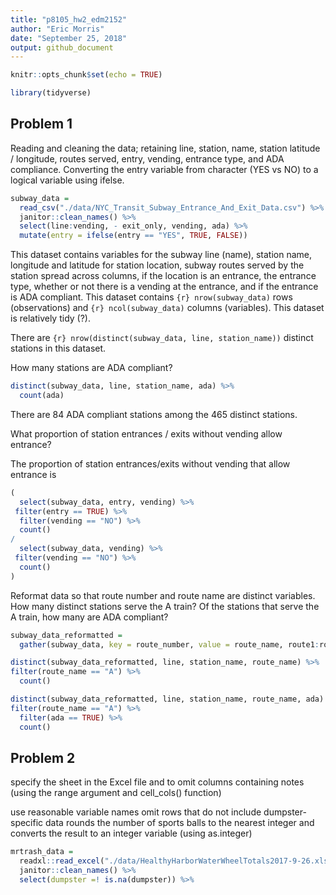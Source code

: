 ```yaml
---
title: "p8105_hw2_edm2152"
author: "Eric Morris"
date: "September 25, 2018"
output: github_document
---
```


```r
knitr::opts_chunk$set(echo = TRUE)

library(tidyverse)
```

## Problem 1

Reading and cleaning the data; retaining line, station, name, station latitude / longitude, routes served, entry, vending, entrance type, and ADA compliance. Converting the entry variable from character (YES vs NO) to a logical variable using ifelse. 

```r
subway_data = 
  read_csv("./data/NYC_Transit_Subway_Entrance_And_Exit_Data.csv") %>% 
  janitor::clean_names() %>% 
  select(line:vending, - exit_only, vending, ada) %>% 
  mutate(entry = ifelse(entry == "YES", TRUE, FALSE))
```

This dataset contains variables for the subway line (name), station name, longitude and latitude for station location, subway routes served by the station spread across columns, if the location is an entrance, the entrance type, whether or not there is a vending at the entrance, and if the entrance is ADA compliant. This dataset contains `{r} nrow(subway_data)` rows (observations) and `{r} ncol(subway_data)` columns (variables). This dataset is relatively tidy (?). 

There are `{r} nrow(distinct(subway_data, line, station_name))` distinct stations in this dataset. 

How many stations are ADA compliant?

```r
distinct(subway_data, line, station_name, ada) %>% 
  count(ada)
```

There are 84 ADA compliant stations among the 465 distinct stations. 

What proportion of station entrances / exits without vending allow entrance?

The proportion of station entrances/exits without vending that allow entrance is 
```r
(
  select(subway_data, entry, vending) %>% 
 filter(entry == TRUE) %>% 
  filter(vending == "NO") %>% 
  count()
/
  select(subway_data, vending) %>% 
 filter(vending == "NO") %>% 
  count()
)
```

Reformat data so that route number and route name are distinct variables. How many distinct stations serve the A train? Of the stations that serve the A train, how many are ADA compliant?

```r
subway_data_reformatted = 
  gather(subway_data, key = route_number, value = route_name, route1:route11)
```

```r
distinct(subway_data_reformatted, line, station_name, route_name) %>% 
filter(route_name == "A") %>% 
  count()

distinct(subway_data_reformatted, line, station_name, route_name, ada) %>% 
filter(route_name == "A") %>% 
  filter(ada == TRUE) %>% 
  count()
```



## Problem 2

specify the sheet in the Excel file and to omit columns containing notes (using the range argument and cell_cols() function)

use reasonable variable names
omit rows that do not include dumpster-specific data
rounds the number of sports balls to the nearest integer and converts the result to an integer variable (using  as.integer)

```r
mrtrash_data = 
  readxl::read_excel("./data/HealthyHarborWaterWheelTotals2017-9-26.xlsx", sheet = "Mr. Trash Wheel", range = "A2:N258") %>% 
  janitor::clean_names() %>% 
  select(dumpster =! is.na(dumpster)) %>% 
```

